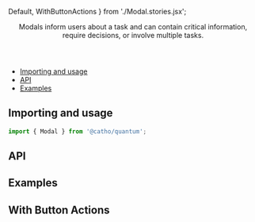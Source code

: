 


  Default,
  WithButtonActions
} from './Modal.stories.jsx';

<Meta title="Modal" component={Modal} />

<Header title="Modal">
   Modals inform users about a task and can contain critical information,
      require decisions, or involve multiple tasks.
</Header>

- [Importing and usage](#importing)
- [API](#api)
- [Examples](#examples)

## <a id="importing"></a>Importing and usage

```js
import { Modal } from '@catho/quantum';
```

<Canvas>
  <Story story={Default} />
</Canvas>

## <a id="api"></a>API

<ArgsTable of={Modal} />

## <a id="examples"></a>Examples

## With Button Actions
<Canvas>
  <Story story={WithButtonActions}/>
</Canvas>




